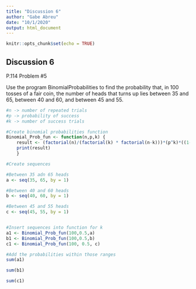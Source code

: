 ```yaml
---
title: "Discussion 6"
author: "Gabe Abreu"
date: "10/1/2020"
output: html_document
---
```


```r
knitr::opts_chunk$set(echo = TRUE)
```

## Discussion 6

P.114 Problem #5

Use the program BinomialProbabilities to find the probability that, in 100
tosses of a fair coin, the number of heads that turns up lies between 35 and
65, between 40 and 60, and between 45 and 55.



```r
#n -> number of repeated trials
#p -> probability of success
#k -> number of success trials

#Create binomial probabilities function
Binomial_Prob_fun <- function(n,p,k) {
    result <- (factorial(n)/(factorial(k) * factorial(n-k)))*(p^k)*((1-p)^(n-k))
    print(result)
    }

#Create sequences 

#Between 35 adn 65 heads
a <- seq(35, 65, by = 1)

#Between 40 and 60 heads
b <- seq(40, 60, by = 1)

#Between 45 and 55 heads
c <- seq(45, 55, by = 1)


#Insert sequences into function for k
a1 <- Binomial_Prob_fun(100,0.5,a)
b1 <- Binomial_Prob_fun(100,0.5,b)
c1 <- Binomial_Prob_fun(100, 0.5, c)

#Add the probabilities within those ranges
sum(a1)

sum(b1)

sum(c1)

```

